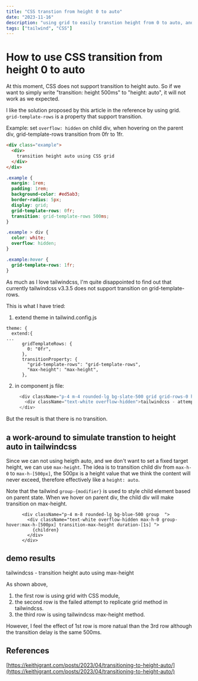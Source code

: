 ```yaml
---
title: "CSS transtion from height 0 to auto"
date: "2023-11-16"
description: "using grid to easily transtion height from 0 to auto, and the work-around solution in tailwindcss"
tags: ["tailwind", "CSS"]
---
```


# How to use CSS transition from height 0 to auto

At this moment, CSS does not support transition to height auto. 
So if we want to simply write "transition: height 500ms" to "height: auto", it will not work as we expected.

I like the solution proposed by this article in the reference by using grid.
`grid-template-rows` is a property that support transition.

Example: set `overflow: hidden` on child div, when hovering on the parent div, grid-template-rows transition from 0fr to 1fr.
```html
<div class="example">
  <div>
    transition height auto using CSS grid
  </div>
</div>
```

```css
.example {
  margin: 1rem;
  padding: 1rem;
  background-color: #ed5ab3;
  border-radius: 5px;
  display: grid;
  grid-template-rows: 0fr;
  transition: grid-template-rows 500ms;
}

.example > div {
  color: white;
  overflow: hidden;  
}

.example:hover {
  grid-template-rows: 1fr;
}

```

As much as I love tailwindcss, I'm quite disappointed to find out that currently tailwindcss v3.3.5 does not support transition on grid-template-rows.

This is what I have tried: 
1. extend theme in tailwind.config.js
```
theme: {
  extend:{
...
      gridTemplateRows: {
        0: "0fr",
      },
      transitionProperty: {
        "grid-template-rows": "grid-template-rows",
        "max-height": "max-height",
      },
```

2. in component js file: 
```js
     <div className="p-4 m-4 rounded-lg bg-slate-500 grid grid-rows-0 hover:grid-rows-1 transition-[grid-template-rows] duration-1000  ">
       <div className="text-white overflow-hidden">tailwindcss - attempt to transition height auto using grid</div>
     </div>
```
But the result is that there is no transition. 


## a work-around to simulate transtion to height auto in tailwindcss

Since we can not using heigth auto, and we don't want to set a fixed target height, we can use `max-height`.
The idea is to transition child div from `max-h-0` to `max-h-[500px]`, the 500px is a height value that we think the content will never exceed,
therefore effectively like a `height: auto`.

Note that the tailwind `group-{modifier}` is used to style child element based on parent state.
When we hover on parent div, the child div will make transition on max-height.
```
      <div className="p-4 m-8 rounded-lg bg-blue-500 group  ">
        <div className="text-white overflow-hidden max-h-0 group-hover:max-h-[500px] transition-max-height duration-[1s] ">
          {children}
        </div>
      </div>
```

## demo results

<HeightTransition>
tailwindcss - transition height auto using max-height
</HeightTransition>

As shown above, 
1. the first row is using grid with CSS module,
2. the second row is the failed attempt to replicate grid method in tailwindcss.
3. the third row is using tailwindcss max-height method.

However, I feel the effect of 1st row is more natual than the 3rd row although the transition delay is the same 500ms.

## References
[https://keithjgrant.com/posts/2023/04/transitioning-to-height-auto/](https://keithjgrant.com/posts/2023/04/transitioning-to-height-auto/)
